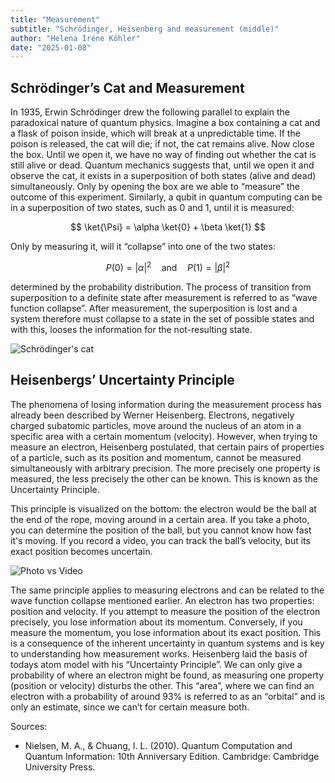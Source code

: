 ```yaml
---
title: "Measurement"
subtitle: "Schrödinger, Heisenberg and measurement (middle)"
author: "Helena Iréne Köhler"
date: "2025-01-08"
---
```


## Schrödinger’s Cat and Measurement

In 1935, Erwin Schrödinger drew the following parallel to explain the paradoxical nature of quantum physics. Imagine a box containing a cat and a flask of poison inside, which will break at a unpredictable time. If the poison is released, the cat will die; if not, the cat remains alive. Now close the box. Until we open it, we have no way of finding out whether the cat is still alive or dead. Quantum mechanics suggests that, until we open it and observe the cat, it exists in a superposition of both states (alive and dead) simultaneously. Only by opening the box are we able to “measure” the outcome of this experiment. Similarly, a qubit in quantum computing can be in a superposition of two states, such as 0 and 1, until it is measured:

$$
\ket{\Psi} = \alpha \ket{0} + \beta \ket{1}
$$

Only by measuring it, will it “collapse” into one of the two states:

$$
P(0) = |\alpha|^2 \quad \text{and} \quad P(1) = |\beta|^2
$$

determined by the probability distribution. The process of transition from superposition to a definite state after measurement is referred to as “wave function collapse”.
After measurement, the superposition is lost and a system therefore must collapse to a state in the set of possible states and with this, looses the information for the not-resulting state.

![Schrödinger's cat](/posts/assets/entries/measurement/measurement_cat.png)

## Heisenbergs’ Uncertainty Principle

The phenomena of losing information during the measurement process has already been described by Werner Heisenberg. Electrons, negatively charged subatomic particles, move around the nucleus of an atom in a specific area with a certain momentum (velocity). However, when trying to measure an electron, Heisenberg postulated, that certain pairs of properties of a particle, such as its position and momentum, cannot be measured simultaneously with arbitrary precision. The more precisely one property is measured, the less precisely the other can be known. This is known as the Uncertainty Principle.

This principle is visualized on the bottom: the electron would be the ball at the end of the rope, moving around in a certain area. If you take a photo, you can determine the position of the ball, but you cannot know how fast it's moving. If you record a video, you can track the ball’s velocity, but its exact position becomes uncertain.

![Photo vs Video](/posts/assets/entries/measurement/cam_analogy.png)

The same principle applies to measuring electrons and can be related to the wave function collapse mentioned earlier. An electron has two properties: position and velocity. If you attempt to measure the position of the electron precisely, you lose information about its momentum. Conversely, if you measure the momentum, you lose information about its exact position.
This is a consequence of the inherent uncertainty in quantum systems and is key to understanding how measurement works. Heisenberg laid the basis of todays atom model with his “Uncertainty Principle”. We can only give a probability of where an electron might be found, as measuring one property (position or velocity) disturbs the other. This “area”, where we can find an electron with a probability of around 93% is referred to as an “orbital” and is only an estimate, since we can’t for certain measure both.

Sources:

- Nielsen, M. A., & Chuang, I. L. (2010). Quantum Computation and Quantum Information: 10th Anniversary Edition. Cambridge: Cambridge University Press.


